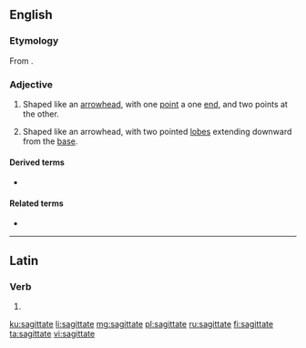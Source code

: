 ==English==

===Etymology===
From {{etyl|la|en}} {{m|la|sagitta||arrow}}.

===Adjective===
{{en-adj|-}}

# Shaped like an [[arrowhead]], with one [[point]] a one [[end]], and two points at the other.
# {{label|en|botany|of leaves}} Shaped like an arrowhead, with two pointed [[lobe]]s extending downward from the [[base]].

====Derived terms====
* {{l|en|obsagittate}}

====Related terms====
* {{l|en|hastate}}

----

==Latin==

===Verb===
{{la-verb-form|sagittāte}}

# {{inflection of|sagittō||1|p|pres|actv|impr|lang=la}}

[[ku:sagittate]]
[[li:sagittate]]
[[mg:sagittate]]
[[pl:sagittate]]
[[ru:sagittate]]
[[fi:sagittate]]
[[ta:sagittate]]
[[vi:sagittate]]